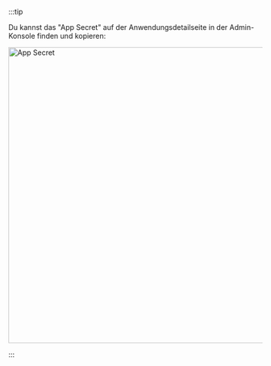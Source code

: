 :::tip

<p>
  Du kannst das "App Secret" auf der Anwendungsdetailseite in der Admin-Konsole finden und kopieren:
</p>

<img alt="App Secret" src="/img/assets/app-secret.png" width="586px" />

:::
